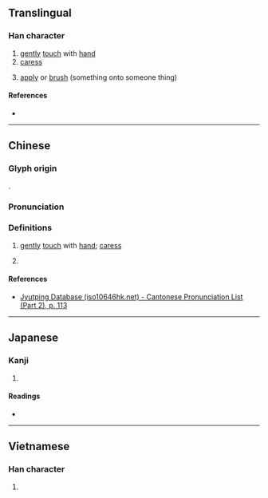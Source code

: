 {{also|抹}}
{{character info}}
==Translingual==

===Han character===
{{Han char|rn=64|rad=手|as=05|sn=8|four=|canj=QJD|ids=⿰扌未}}

# [[gently]] [[touch]] with [[hand]]
# [[caress]]
# {{lb|mul|in compounds}} [[apply]] or [[brush]] (something onto someone thing)

====References====
* {{Han ref|kx=0424.050|dkj=11927|dj=0772.010|hdz=31848.010|uh=62BA|ud=25274}}

----

==Chinese==
{{zh-forms}}

===Glyph origin===
{{Han etym}}
{{Han compound|扌|未|ls=psc|c1=s|c2=p|t1=hand}}.

===Pronunciation===
{{zh-pron
|m=mèi
|c=mui6
|h=pfs=mì;gd=mi1
|cat=v
}}

===Definitions===
{{zh-hanzi}}

# [[gently]] [[touch]] with [[hand]]; [[caress]]
# {{lb|zh|Hakka}} {{zh-used in|抺摸|to move slowly}}

====References====
* [http://www.iso10646hk.net/jp/document/download.jsp Jyutping Database (iso10646hk.net) - Cantonese Pronunciation List (Part 2), p. 113]

----

==Japanese==

===Kanji===
{{ja-kanji|grade=|rs=手05}}

# {{rfdef|ja|sort=手05}}

====Readings====
* {{ja-readings|on=ばい, め, まい|kun=さぐ-る}}

----

==Vietnamese==

===Han character===
{{vi-readings|reading=vầy|rs=手05}}

# {{rfdef|vi|sort=手05}}